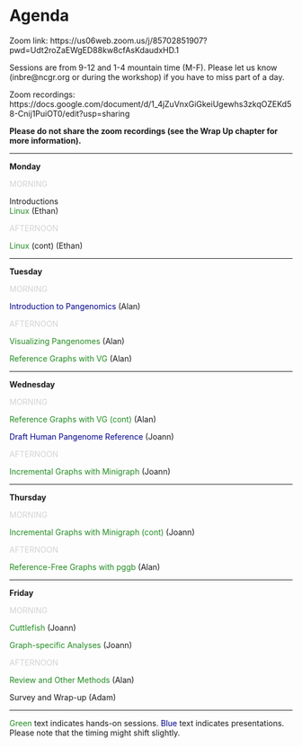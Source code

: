 # Agenda

Zoom link: https://us06web.zoom.us/j/85702851907?pwd=Udt2roZaEWgED88kw8cfAsKdaudxHD.1

Sessions are from 9-12 and 1-4 mountain time (M-F). Please let us know (inbre@ncgr.org or during the workshop) if you have to miss part of a day.

Zoom recordings: https://docs.google.com/document/d/1_4jZuVnxGiGkeiUgewhs3zkqOZEKd58-Cnij1PuiOT0/edit?usp=sharing

**Please do not share the zoom recordings (see the Wrap Up chapter for more information).**

_____

**Monday**

<span style="color: lightgray;">MORNING</span>\

Introductions\
<span style="color: forestgreen;">Linux</span> (Ethan)

<span style="color: lightgray;">AFTERNOON</span>\

<span style="color: forestgreen;">Linux</span> (cont) (Ethan)


_____

**Tuesday**

<span style="color: lightgray;">MORNING</span>\

<span style="color: darkblue;">Introduction to Pangenomics</span> (Alan)\

<span style="color: lightgray;">AFTERNOON</span>\

<span style="color: forestgreen;">Visualizing Pangenomes</span> (Alan)\

<span style="color: forestgreen;">Reference Graphs with VG</span> (Alan)\

_____

**Wednesday**

<span style="color: lightgray;">MORNING</span>\

<span style="color: forestgreen;">Reference Graphs with VG (cont)</span> (Alan)\

<span style="color: darkblue;">Draft Human Pangenome Reference</span> (Joann)\

<span style="color: lightgray;">AFTERNOON</span>\

<span style="color: forestgreen;">Incremental Graphs with Minigraph</span> (Joann)\

_____

**Thursday**

<span style="color: lightgray;">MORNING</span>\

<span style="color: forestgreen;">Incremental Graphs with Minigraph (cont)</span> (Joann)\

<span style="color: lightgray;">AFTERNOON</span>\

<span style="color: forestgreen;">Reference-Free Graphs with pggb</span> (Alan)\


_____

**Friday**

<span style="color: lightgray;">MORNING</span>\

<span style="color: forestgreen;">Cuttlefish</span> (Joann)\

<span style="color: forestgreen;">Graph-specific Analyses</span> (Joann)\

<span style="color: lightgray;">AFTERNOON</span>\

<span style="color: forestgreen;">Review and Other Methods</span> (Alan)\

Survey and Wrap-up (Adam)

_____

<span style="color: forestgreen;">Green</span> text indicates hands-on sessions. <span style="color: darkblue;">Blue</span> text indicates presentations. Please note that the timing might shift slightly.

